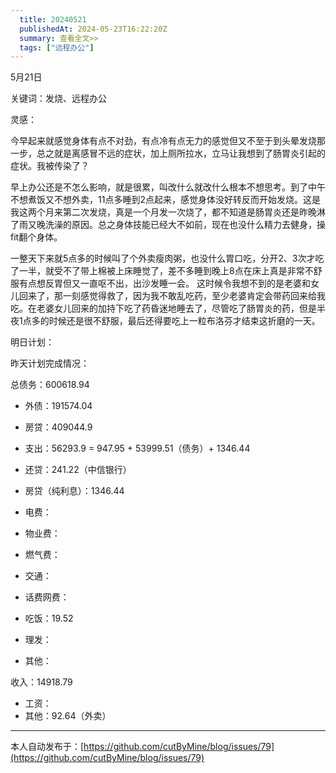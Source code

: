 ```yaml
---
  title: 20240521
  publishedAt: 2024-05-23T16:22:20Z
  summary: 查看全文>>
  tags: ["远程办公"]
---
```


5月21日

关键词：发烧、远程办公

灵感：

今早起来就感觉身体有点不对劲，有点冷有点无力的感觉但又不至于到头晕发烧那一步，总之就是离感冒不远的症状，加上厕所拉水，立马让我想到了肠胃炎引起的症状。我被传染了？

早上办公还是不怎么影响，就是很累，叫改什么就改什么根本不想思考。到了中午不想煮饭又不想外卖，11点多睡到2点起来，感觉身体没好转反而开始发烧。这是我这两个月来第二次发烧，真是一个月发一次烧了，都不知道是肠胃炎还是昨晚淋了雨又晚洗澡的原因。总之身体技能已经大不如前，现在也没什么精力去健身，操fit翻个身体。

一整天下来就5点多的时候叫了个外卖瘦肉粥，也没什么胃口吃，分开2、3次才吃了一半，就受不了带上棉被上床睡觉了，差不多睡到晚上8点在床上真是非常不舒服有点想反胃但又一直呕不出，出沙发睡一会。
这时候令我想不到的是老婆和女儿回来了，那一刻感觉得救了，因为我不敢乱吃药，至少老婆肯定会带药回来给我吃。在老婆女儿回来的加持下吃了药昏迷地睡去了，尽管吃了肠胃炎的药，但是半夜1点多的时候还是很不舒服，最后还得要吃上一粒布洛芬才结束这折磨的一天。

明日计划：

昨天计划完成情况：

总债务：600618.94
- 外债：191574.04
- 房贷：409044.9

- 支出：56293.9 = 947.95 + 53999.51（债务）+ 1346.44
- 还贷：241.22（中信银行）
- 房贷（纯利息）：1346.44
- 电费：
- 物业费：
- 燃气费：
- 交通：
- 话费网费：
- 吃饭：19.52
- 理发：
- 其他：

收入：14918.79
- 工资：
- 其他：92.64（外卖）


---
本人自动发布于：[https://github.com/cutByMine/blog/issues/79](https://github.com/cutByMine/blog/issues/79)
